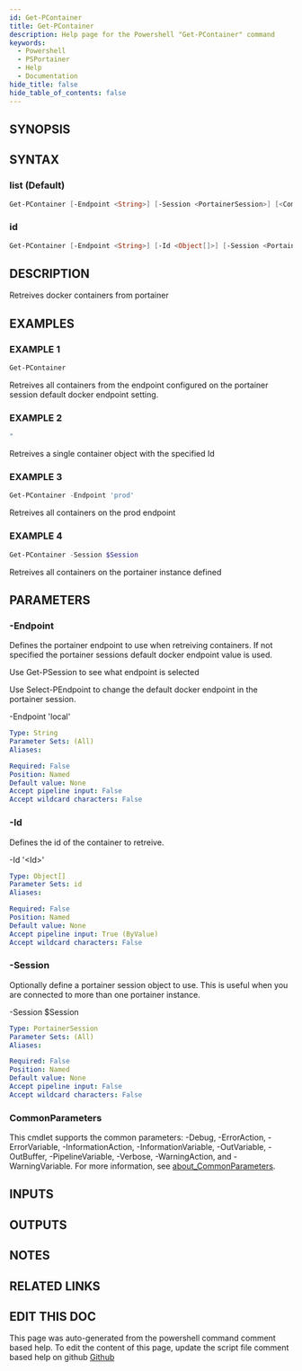 ```yaml
---
id: Get-PContainer
title: Get-PContainer
description: Help page for the Powershell "Get-PContainer" command
keywords:
  - Powershell
  - PSPortainer
  - Help
  - Documentation
hide_title: false
hide_table_of_contents: false
---
```


## SYNOPSIS

## SYNTAX

### list (Default)

```powershell
Get-PContainer [-Endpoint <String>] [-Session <PortainerSession>] [<CommonParameters>]
```

### id

```powershell
Get-PContainer [-Endpoint <String>] [-Id <Object[]>] [-Session <PortainerSession>] [<CommonParameters>]
```

## DESCRIPTION

Retreives docker containers from portainer

## EXAMPLES

### EXAMPLE 1

```powershell
Get-PContainer
```

Retreives all containers from the endpoint configured on the portainer session default docker endpoint setting.

### EXAMPLE 2

```powershell
"
```

Retreives a single container object with the specified Id

### EXAMPLE 3

```powershell
Get-PContainer -Endpoint 'prod'
```

Retreives all containers on the prod endpoint

### EXAMPLE 4

```powershell
Get-PContainer -Session $Session
```

Retreives all containers on the portainer instance defined

## PARAMETERS

### -Endpoint

Defines the portainer endpoint to use when retreiving containers.
If not specified the portainer sessions default docker endpoint value is used.

Use Get-PSession to see what endpoint is selected

Use Select-PEndpoint to change the default docker endpoint in the portainer session.

-Endpoint 'local'

```yaml
Type: String
Parameter Sets: (All)
Aliases:

Required: False
Position: Named
Default value: None
Accept pipeline input: False
Accept wildcard characters: False
```

### -Id

Defines the id of the container to retreive.

-Id '\<Id\>'

```yaml
Type: Object[]
Parameter Sets: id
Aliases:

Required: False
Position: Named
Default value: None
Accept pipeline input: True (ByValue)
Accept wildcard characters: False
```

### -Session

Optionally define a portainer session object to use.
This is useful when you are connected to more than one portainer instance.

-Session $Session

```yaml
Type: PortainerSession
Parameter Sets: (All)
Aliases:

Required: False
Position: Named
Default value: None
Accept pipeline input: False
Accept wildcard characters: False
```

### CommonParameters

This cmdlet supports the common parameters: -Debug, -ErrorAction, -ErrorVariable, -InformationAction, -InformationVariable, -OutVariable, -OutBuffer, -PipelineVariable, -Verbose, -WarningAction, and -WarningVariable. For more information, see [about_CommonParameters](http://go.microsoft.com/fwlink/?LinkID=113216).

## INPUTS

## OUTPUTS

## NOTES

## RELATED LINKS

## EDIT THIS DOC 

This page was auto-generated from the powershell command comment based help. To edit the content of this page, update the script file comment based help on github [Github](https://github.com/hanpq/PSPortainer)
